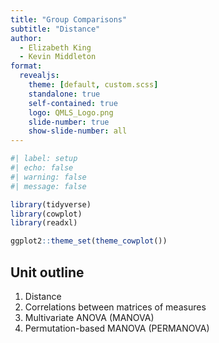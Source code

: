 ```yaml
---
title: "Group Comparisons"
subtitle: "Distance"
author:
  - Elizabeth King
  - Kevin Middleton
format:
  revealjs:
    theme: [default, custom.scss]
    standalone: true
    self-contained: true
    logo: QMLS_Logo.png
    slide-number: true
    show-slide-number: all
---
```



```r
#| label: setup
#| echo: false
#| warning: false
#| message: false

library(tidyverse)
library(cowplot)
library(readxl)

ggplot2::theme_set(theme_cowplot())
```


## Unit outline

1. Distance
2. Correlations between matrices of measures
3. Multivariate ANOVA (MANOVA)
4. Permutation-based MANOVA (PERMANOVA)


## 

